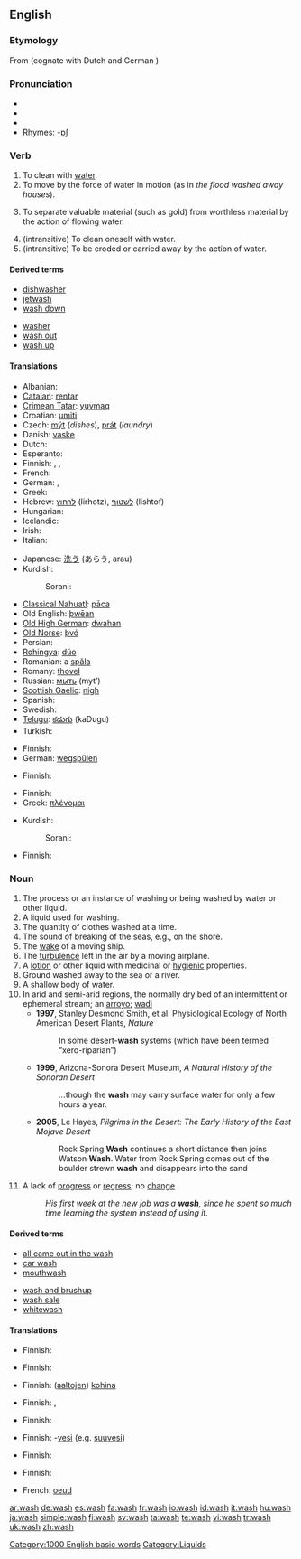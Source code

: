 {{wikipedia|dab=Wash}}
==English==

===Etymology===
From {{OE.}} {{term|wæscan||lang=ang}} (cognate with Dutch {{term|wassen||lang=nl}} and German {{term|waschen||lang=de}})

===Pronunciation===
* {{IPA|/wɑʃ/ (''US'') ''or'' /wɒʃ/ (''UK'')}}
* {{SAMPA|/wAS/ (''US'') ''or'' /wQS>/ (''UK'')}}
* {{audio|en-us-wash.ogg|Audio (US)}}
* Rhymes: [[Rhymes:English:-ɒʃ|-ɒʃ]]

===Verb===
{{en-verb|wash|es}}

# To clean with [[water]].
# To move by the force of water in motion (as in ''the flood washed away houses'').
# {{mining}} To separate valuable material (such as gold) from worthless material by the action of flowing water.
# (intransitive) To clean oneself with water.
# (intransitive) To be eroded or carried away by the action of  water.

====Derived terms====
{{rel-top|terms derived from wash (verb)}}
* [[dishwasher]]
*[[jetwash]]
* [[wash down]]
{{rel-mid}}
*[[washer]]
* [[wash out]]
* [[wash up]]
{{rel-bottom}}

====Translations====
{{trans-top|to clean with water}}
* Albanian: {{t-|sq|lan|xs=Albanian}}
* [[Catalan]]: [[rentar]]
* [[Crimean Tatar]]: [[yuvmaq]]
* Croatian: [[umiti]]
* Czech: [[mýt]] (''dishes''), [[prát]] (''laundry'')
* Danish: [[vaske]]
* Dutch: {{t+|nl|wassen}}
* Esperanto: {{t-|eo|lavi|xs=Esperanto}}
* Finnish: {{t+|fi|pestä}}, {{t+|fi|tiskata}}, {{t-|fi|pyykätä}}
* French: {{t+|fr|laver}}
* German: {{t+|de|waschen}}, {{t+|de|spülen}}
* Greek: {{t+|el|πλένω|sc=Grek}}
* Hebrew: [[לרחוץ]] (lirhotz), [[לשטוף]] (lishtof)
* Hungarian: {{t+|hu|mos}}
* Icelandic: {{t+|is|þvo}}
* Irish: {{t-|ga|nigh|xs=Irish}}
* Italian: {{t+|it|lavare}}
{{trans-mid}}
* Japanese: [[洗う]] (あらう, arau)
* Kurdish:
*: Sorani: {{t|ku|شوشتن|tr=shoshtin|sc=KUchar}}
* [[Classical Nahuatl]]: [[paca|pāca]]
* Old English: [[þwēan]]
* [[Old High German]]: [[dwahan]]
* [[Old Norse]]: [[þvó]]
* Persian: {{t-|fa|شستن|tr=shostan|sc=FAchar|xs=Persian}}
* [[Rohingya]]: [[dúo]]
* Romanian: a [[spăla]]
* Romany: [[thovel]]
* Russian: [[мыть]] (myt’)
* [[Scottish Gaelic]]: [[nigh#Irish|nigh]]
* Spanish: {{t+|es|lavar}}
* Swedish: {{t+|sv|tvätta}}
* [[Telugu]]: [[కడుగు]] (kaDugu)
* Turkish: {{t+|tr|yıkamak}}
{{trans-bottom}}

{{trans-top|to move by the force of water in motion}}
* Finnish: {{t-|fi|huuhtoa}}
* German: [[wegspülen]]
{{trans-bottom}}

{{trans-top|to separate valuable material}}
* Finnish: {{t-|fi|huuhtoa}}
{{trans-mid}}
{{trans-bottom}}

{{trans-top|to clean oneself}}
* Finnish: {{t+|fi|peseytyä}}
* Greek: [[πλένομαι]]
{{trans-mid}}
* Kurdish:
*: Sorani: {{t|ku|خۆ شوشتن|tr=kho shoshtin|sc=KUchar}}
{{trans-bottom}}

{{trans-top|to be eroded}}
* Finnish: {{t-|fi|huuhtoutua}}
{{trans-bottom}}

===Noun===
{{en-noun|washes}}

# The process or an instance of washing or being washed by water or other liquid.
# A liquid used for washing.
# The quantity of clothes washed at a time.
# The sound of breaking of the seas, e.g., on the shore.
# The [[wake]] of a moving ship.
# The [[turbulence]] left in the air by a moving airplane.
# A [[lotion]] or other liquid with medicinal or [[hygienic]] properties.
# Ground washed away to the sea or a river.
# A shallow body of water.
# In arid and semi-arid regions, the normally dry bed of an intermittent or ephemeral stream;  an [[arroyo]]; [[wadi]]
#* '''1997''', Stanley Desmond Smith, et al. Physiological Ecology of North American Desert Plants, ''Nature''
#*: In some desert-'''wash''' systems (which have been termed “xero-riparian”)
#* '''1999''', Arizona-Sonora Desert Museum, ''A Natural History of the Sonoran Desert''
#*: ''...''though the '''wash''' may carry surface water for only a few hours a year.
#* '''2005''', Le Hayes, ''Pilgrims in the Desert: The Early History of the East Mojave Desert''
#*: Rock Spring '''Wash''' continues a short distance then joins Watson '''Wash'''. Water from Rock Spring comes out of the boulder strewn '''wash''' and disappears into the sand
# A lack of [[progress]] or [[regress]]; no [[change]]
#: ''His first week at the new job was a '''wash''', since he spent so much time learning the system  instead of using it.''

====Derived terms====
{{rel-top|terms derived from wash (noun)}}
* [[all came out in the wash]]
* [[car wash]]
* [[mouthwash]]
{{rel-mid}}
* [[wash and brushup]]
* [[wash sale]]
* [[whitewash]]
{{rel-bottom}}

====Translations====
{{trans-top|process or an instance of washing or being washed by water}}
* Finnish: {{t-|fi|pesu}}
{{trans-bottom}}

{{trans-top|clothes washed at a time}}
* Finnish: {{t-|fi|pyykki}}
{{trans-bottom}}

{{trans-top|sound of breaking seas}}
* Finnish: ([[aalto|aaltojen]]) [[kohina]]
{{trans-bottom}}

{{trans-top|wake of a ship}}
* Finnish: {{t-|fi|vanavesi}}, {{t-|fi|peräaalto}}
{{trans-bottom}}

{{trans-top|turbulence left by airplane}}
* Finnish: {{t-|fi|jättöpyörre}}
{{trans-bottom}}

{{trans-top|lotion}}
* Finnish: -[[vesi]] (e.g. [[suuvesi]])
{{trans-bottom}}

{{trans-top|ground washed away to the sea or a river}}
* Finnish: {{t-|fi|huuhtouma}}
{{trans-bottom}}

{{trans-top|shallow body of water}}
* Finnish: {{t-|fi|matalikko}}
{{trans-bottom}}

{{trans-top|the normally dry bed of an intermittent or ephemeral stream - a ''wadi''}}
* French: [[oeud]]
{{trans-bottom}}

{{trans-top|lack of progress}}
{{trans-bottom}}

[[Category:1000 English basic words]]
[[Category:Liquids]]

[[ar:wash]]
[[de:wash]]
[[es:wash]]
[[fa:wash]]
[[fr:wash]]
[[io:wash]]
[[id:wash]]
[[it:wash]]
[[hu:wash]]
[[ja:wash]]
[[simple:wash]]
[[fi:wash]]
[[sv:wash]]
[[ta:wash]]
[[te:wash]]
[[vi:wash]]
[[tr:wash]]
[[uk:wash]]
[[zh:wash]]